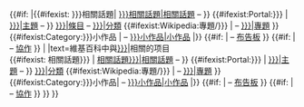 {{#if: {{{simple|}}}|{{#ifexist: {{{article|{{{1}}}}}}相關話題| [[{{{article|{{{1}}}}}}相關話題|相關話題]] – }} {{#ifexist:Portal:{{{portal|{{{1}}}}}} | [[Portal:{{{portal|{{{1}}}}}}|主題]] – }} [[{{{article|{{{1}}}}}}|條目]] – [[:Category:{{{Category|{{{1}}}}}}|分類]] {{#ifexist:Wikipedia:專題/{{{project|{{{1}}}}}} | – [[Wikipedia:專題/{{{project|{{{1}}}}}}|專題]] }} {{#ifexist:Category:{{{stubtype|{{{1}}}}}}小作品 | – [[:Category:{{{stubtype|{{{1}}}}}}小作品|小作品]] |}} {{#if:{{{board|}}} | – [[Wikipedia:{{{board}}}|布告板]] }}  {{#if:{{{collab|}}} | – [[Wikipedia:{{{collab}}}|協作]] }}
|{{mbox
|type=notice
|image={{#if: {{{image|}}}|[[File:{{{image}}}|20px]]}}
|text=維基百科中與[[{{{article|{{{1}}}}}}|{{{1}}}]]相關的项目<br/>{{#ifexist: {{{article|{{{1}}}相關話題}}} | [[{{{article|{{{1}}}相關話題}}}|相關話題]] – }} {{#ifexist:Portal:{{{portal|{{{1}}}}}} | [[Portal:{{{portal|{{{1}}}}}}|主題]] – }}  [[:Category:{{{Category|{{{1}}}}}}|分類]] {{#ifexist:Wikipedia:專題/{{{project|{{{1}}}}}} | – [[Wikipedia:專題/{{{project|{{{1}}}}}}|專題]] }} {{#ifexist:Category:{{{stubtype|{{{1}}}}}}小作品| – [[:Category:{{{stubtype|{{{1}}}}}}小作品|小作品]] |}} {{#if:{{{board|}}} | – [[Wikipedia:{{{board}}}|布告板]] }}  {{#if:{{{collab|}}} | – [[Wikipedia:{{{collab}}}|協作]] }}
}}
}}<noinclude>
{{documentation}}
</noinclude>